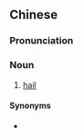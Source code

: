 ==Chinese==
{{zh-forms|s=雪弹子|type=12}}

===Pronunciation===
{{zh-pron
|m-s=xue2dan4zi3
|x=
}}

===Noun===
{{zh-noun}}

# {{lb|zh|Southwestern Mandarin|Central Plains Mandarin|dialectal|_|Hakka}} [[hail]]

====Synonyms====
* {{qualifier|Standard Mandarin}} {{zh-l|冰雹}}